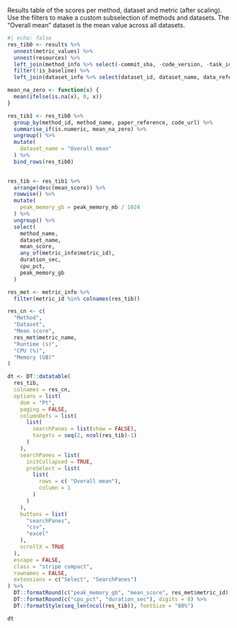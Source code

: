 Results table of the scores per method, dataset and metric (after scaling). Use the filters to make a custom subselection of methods and datasets. The "Overall mean" dataset is the mean value across all datasets.

```r
#| echo: false
res_tib0 <- results %>%
  unnest(metric_values) %>%
  unnest(resources) %>%
  left_join(method_info %>% select(-commit_sha, -code_version, -task_id), by = "method_id") %>%
  filter(!is_baseline) %>%
  left_join(dataset_info %>% select(dataset_id, dataset_name, data_reference), by = "dataset_id")

mean_na_zero <- function(x) {
  mean(ifelse(is.na(x), 0, x))
}

res_tib1 <- res_tib0 %>% 
  group_by(method_id, method_name, paper_reference, code_url) %>%
  summarise_if(is.numeric, mean_na_zero) %>%
  ungroup() %>%
  mutate(
    dataset_name = "Overall mean"
  ) %>%
  bind_rows(res_tib0)

  
res_tib <- res_tib1 %>%
  arrange(desc(mean_score)) %>%
  rowwise() %>%
  mutate(
    peak_memory_gb = peak_memory_mb / 1024
  ) %>%
  ungroup() %>%
  select(
    method_name,
    dataset_name,
    mean_score,
    any_of(metric_info$metric_id),
    duration_sec,
    cpu_pct,
    peak_memory_gb
  )

res_met <- metric_info %>%
  filter(metric_id %in% colnames(res_tib))

res_cn <- c(
  "Method",
  "Dataset",
  "Mean score",
  res_met$metric_name,
  "Runtime (s)",
  "CPU (%)",
  "Memory (GB)"
)

dt <- DT::datatable(
  res_tib,
  colnames = res_cn,
  options = list(
    dom = "Pt",
    paging = FALSE,
    columnDefs = list(
      list(
        searchPanes = list(show = FALSE),
        targets = seq(2, ncol(res_tib)-1)
      )
    ),
    searchPanes = list(
      initCollapsed = TRUE,
      preSelect = list(
        list(
          rows = c( "Overall mean"),
          column = 1
        )
      )
    ),
    buttons = list(
      "searchPanes",
      "csv",
      "excel"
    ),
    scrollX = TRUE
  ),
  escape = FALSE,
  class = "stripe compact",
  rownames = FALSE,
  extensions = c("Select", "SearchPanes")
) %>%
  DT::formatRound(c("peak_memory_gb", "mean_score", res_met$metric_id), digits = 2) %>%
  DT::formatRound(c("cpu_pct", "duration_sec"), digits = 0) %>%
  DT::formatStyle(seq_len(ncol(res_tib)), fontSize = "80%")

dt
```
